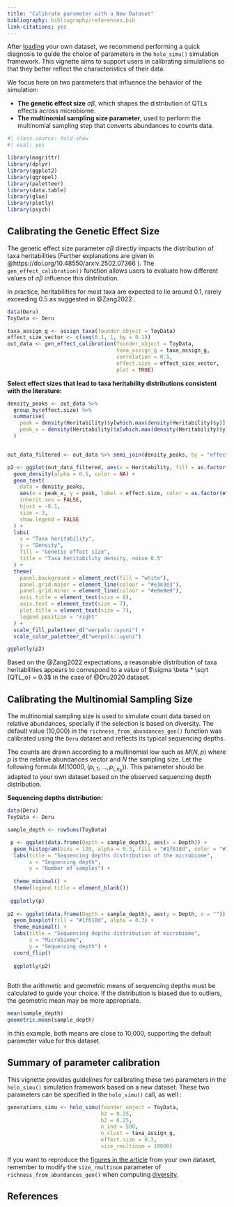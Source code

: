 ```yaml
---
title: "Calibrate parameter with a New Dataset"
bibliography: bibliography/references.bib
link-citations: yes
---
```


After [loading](https://solenepety.github.io/RITHMS/docs/articles/import-data.html) your own dataset, we recommend performing a quick diagnosis to guide the choice of parameters in the `holo_simu()` simulation framework. This vignette aims to support users in calibrating simulations so that they better reflect the characteristics of their data.

We focus here on two parameters that influence the behavior of the simulation:

- **The genetic effect size** $\sigma \beta$, which shapes the distribution of QTLs effects across microbiome. 
- **The multinomial sampling size parameter**, used to perform the multinomial sampling step that converts abundances to counts data. 


```r
#| class.source: fold-show
#| eval: yes

library(magrittr)
library(dplyr)
library(ggplot2)
library(ggrepel)
library(paletteer)
library(data.table)
library(glue)
library(plotly)
library(psych)
```

## Calibrating the Genetic Effect Size

The genetic effect size parameter $\sigma \beta$ directly impacts the distribution of taxa heritabilities (Further explanations are given in @https://doi.org/10.48550/arxiv.2502.07366 ). The `gen_effect_calibration()` function allows users to evaluate how different values of $\sigma \beta$ influence this distribution.

In practice, heritabilities for most taxa are expected to lie around 0.1, rarely exceeding 0.5 as suggested in @Zang2022 .

```r
data(Deru)
ToyData <- Deru
```

```r
taxa_assign_g <- assign_taxa(founder_object = ToyData)
effect_size_vector <- c(seq(0.1, 1, by = 0.1))
out_data <- gen_effect_calibration(founder_object = ToyData,
                                   taxa_assign_g = taxa_assign_g,
                                   correlation = 0.5,
                                   effect.size = effect_size_vector,
                                   plot = TRUE)
```

**Select effect sizes that lead to taxa heritability distributions consistent with the literature:**

```r
density_peaks <- out_data %>%
  group_by(effect.size) %>%
  summarise(
    peak = density(Heritability)$y[which.max(density(Heritability)$y)],
    peak_x = density(Heritability)$x[which.max(density(Heritability)$y)]
  )


out_data_filtered <- out_data %>% semi_join(density_peaks, by = "effect.size")

p2 <- ggplot(out_data_filtered, aes(x = Heritability, fill = as.factor(effect.size))) +
  geom_density(alpha = 0.5, color = NA) +
  geom_text(
    data = density_peaks,
    aes(x = peak_x, y = peak, label = effect.size, color = as.factor(effect.size)),
    inherit.aes = FALSE,
    hjust = -0.1,
    size = 3,
    show.legend = FALSE
  ) +
  labs(
    x = "Taxa heritability",
    y = "Density",
    fill = "Genetic effect size",
    title = "Taxa heritability density, noise 0.5"
  ) +
  theme(
    panel.background = element_rect(fill = "white"),
    panel.grid.major = element_line(colour = "#e3e3e3"),
    panel.grid.minor = element_line(colour = "#e9e9e9"),
    axis.title = element_text(size = 8),
    axis.text = element_text(size = 7),
    plot.title = element_text(size = 7),
    legend.position = "right"
  ) +
  scale_fill_paletteer_d("werpals::uyuni") +
  scale_color_paletteer_d("werpals::uyuni")

ggplotly(p2)
```

Based on the @Zang2022 expectations, a reasonable distribution of taxa heritabilities appears to correspond to a value of $\sigma \beta * \sqrt {QTL_o} = 0.3$ in the case of @Dru2020 dataset.


## Calibrating the Multinomial Sampling Size

The multinomial sampling size is used to simulate count data based on relative abundances, specially if the selection is based on diversity. The default value (10,000) in the `richness_from_abundances_gen()` function was calibrated using the `Deru` dataset and reflects its typical sequencing depths.

The counts are drawn according to a multinomial low such as $M(N,p)$ where $p$ is the relative abundances vector and $N$ the sampling size. Let the following formula $M(10000, (p_{i,1}, ..., p_{i,n_b}))$.
This parameter should be adapted to your own dataset based on the observed sequencing depth distribution.

**Sequencing depths distribution:**

```r
data(Deru)
ToyData <- Deru
```

```r
sample_depth <- rowSums(ToyData)

 p <- ggplot(data.frame(Depth = sample_depth), aes(x = Depth)) +
  geom_histogram(bins = 120, alpha = 0.3, fill = "#1f618d", color = "#1f618d") +
  labs(title = "Sequencing depths distribution of the microbiome",
       x = "Sequencing depth",
       y = "Number of samples") +
  
  theme_minimal() +
  theme(legend.title = element_blank())
 
 ggplotly(p)
 
p2 <- ggplot(data.frame(Depth = sample_depth), aes(y = Depth, x = "")) +
  geom_boxplot(fill = "#1f618d", alpha = 0.3) +
  theme_minimal() +
  labs(title = "Sequencing depths distribution of microbiome",
       x = "Microbiome",
       y = "Sequencing depth") +
  coord_flip()
  
  ggplotly(p2)
 
```

Both the arithmetic and geometric means of sequencing depths must be calculated to guide your choice. If the distribution is biased due to outliers, the geometric mean may be more appropriate.

```r
mean(sample_depth)
geometric.mean(sample_depth)
```

In this example, both means are close to 10,000, supporting the default parameter value for this dataset.

## Summary of parameter calibration

This vignette provides guidelines for calibrating these two parameters in the `holo_simu()` simulation framework based on a new dataset. These two parameters can be specified in the `holo_simu()` call, as well :

```r

generations_simu <- holo_simu(founder_object = ToyData,
                              h2 = 0.25,
                              b2 = 0.25,
                              n_ind = 500,
                              n_clust = taxa_assign_g,
                              effect.size = 0.3,
                              size_rmultinom = 10000)

```

If you want to reproduce the [figures in the article](https://solenepety.github.io/RITHMS/articles/generate-figures.html) from your own dataset, remember to modify the `size_rmultinom` parameter of `richness_from_abundances_gen()` when computing [diversity](https://solenepety.github.io/RITHMS/articles/generate-figures.html#alpha-diversity-remains-stable-across-generations).

## References
